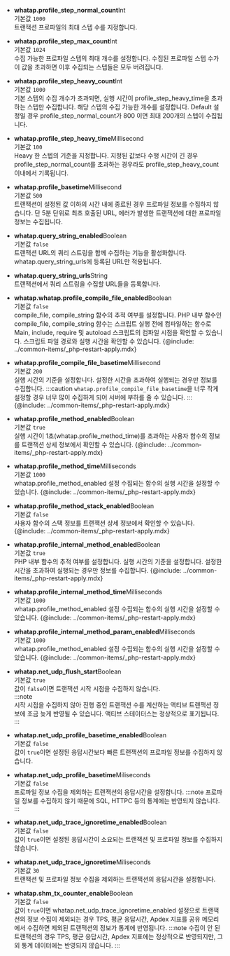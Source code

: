 * **whatap.profile_step_normal_count**<span class='type'>Int</span><br/>
    기본값 `1000`<br/>
    트랜잭션 프로파일의 최대 스텝 수를 지정합니다.

* **whatap.profile_step_max_count**<span class='type'>Int</span><br/>
    기본값 `1024`<br/>
    수집 가능한 프로파일 스텝의 최대 개수를 설정합니다. 수집된 프로파일 스텝 수가 이 값을 초과하면 이후 수집되는 스텝들은 모두 버려집니다.

* **whatap.profile_step_heavy_count**<span class='type'>Int</span><br/>
    기본값 `1000`<br/>
    기본 스텝의 수집 개수가 초과되면, 실행 시간이 profile_step_heavy_time을 초과하는 스텝만 수집합니다. 해당 스텝의 수집 가능한 개수를 설정합니다. Default 설정일 경우 profile_step_normal_count가 800 이면 최대 200개의 스텝이 수집됩니다.

<!-- 문장 부자연스러움 -->
* **whatap.profile_step_heavy_time**<span class='type'>Millisecond</span><br/>
    기본값 `100`<br/>
    Heavy 한 스텝의 기준을 지정합니다. 지정된 값보다 수행 시간이 긴 경우 profile_step_normal_count를 초과하는 경우라도 profile_step_heavy_count 이내에서 기록됩니다.

* **whatap.profile_basetime**<span class='type'>Millisecond</span><br/>
    기본값 `500`<br/>
    트랜잭션이 설정된 값 이하의 시간 내에 종료된 경우 프로파일 정보를 수집하지 않습니다. 단 5분 단위로 최초 호출된 URL, 에러가 발생한 트랜잭션에 대한 프로파일 정보는 수집됩니다.

* **whatap.query_string_enabled**<span class='type'>Boolean</span><br/>
    기본값 `false`<br/>
    트랜잭션 URL의 쿼리 스트링을 함께 수집하는 기능을 활성화합니다. whatap.query_string_urls에 등록된 URL만 적용됩니다.
 
* **whatap.query_string_urls**<span class='type'>String</span><br/>
    트랜잭션에서 쿼리 스트링을 수집할 URL들을 등록합니다.

* **whatap.whatap.profile_compile_file_enabled**<span class='type'>Boolean</span><br/>
    기본값 `false`<br/>
    compile_file, compile_string 함수의 추적 여부를 설정합니다. PHP 내부 함수인 compile_file, compile_string 함수는 스크립트 실행 전에 컴파일하는 함수로 Main, include, require 및 autoload 스크립트의 컴파일 시점을 확인할 수 있습니다. 스크립트 파일 경로와 실행 시간을 확인할 수 있습니다.
{@include: ../common-items/_php-restart-apply.mdx}

* **whatap.profile_compile_file_basetime**<span class='type'>Millisecond</span><br/>
    기본값 `200`<br/>
    실행 시간의 기준을 설정합니다. 설정한 시간을 초과하여 실행되는 경우만 정보를 수집합니다.
:::caution
`whatap.profile_compile_file_basetime`을 너무 작게 설정할 경우 너무 많이 수집하게 되어 서버에 부하를 줄 수 있습니다.
:::
{@include: ../common-items/_php-restart-apply.mdx}

* **whatap.profile_method_enabled**<span class='type'>Boolean</span><br/>
    기본값 `true`<br/>
    실행 시간이 1초(whatap.profile_method_time)를 초과하는 사용자 함수의 정보를 트랜잭션 상세 정보에서 확인할 수 있습니다.
{@include: ../common-items/_php-restart-apply.mdx}

* **whatap.profile_method_time**<span class='type'>Milliseconds</span><br/>
    기본값 `1000`<br/>
    whatap.profile_method_enabled 설정 수집되는 함수의 실행 시간을 설정할 수 있습니다. 
{@include: ../common-items/_php-restart-apply.mdx}

* **whatap.profile_method_stack_enabled**<span class='type'>Boolean</span><br/>
    기본값 `false`<br/>
    사용자 함수의 스택 정보를 트랜잭션 상세 정보에서 확인할 수 있습니다.
{@include: ../common-items/_php-restart-apply.mdx}

* **whatap.profile_internal_method_enabled**<span class='type'>Boolean</span><br/>
    기본값 `true`<br/>
    PHP 내부 함수의 추적 여부를 설정합니다. 실행 시간의 기준을 설정합니다. 설정한 시간을 초과하여 실행되는 경우만 정보를 수집합니다.
{@include: ../common-items/_php-restart-apply.mdx}

<!-- 두 개가 어떻게 다른지? -->
* **whatap.profile_internal_method_time**<span class='type'>Milliseconds</span><br/>
    기본값 `1000`<br/>
    whatap.profile_method_enabled 설정 수집되는 함수의 실행 시간을 설정할 수 있습니다. 
{@include: ../common-items/_php-restart-apply.mdx}

* **whatap.profile_internal_method_param_enabled**<span class='type'>Milliseconds</span><br/>
    기본값 `1000`<br/>
    whatap.profile_method_enabled 설정 수집되는 함수의 실행 시간을 설정할 수 있습니다. 
{@include: ../common-items/_php-restart-apply.mdx}

* **whatap.net_udp_flush_start**<span class='type'>Boolean</span><br/>
    기본값 `true`<br/>
    값이 `false`이면 트랜잭션 시작 시점을 수집하지 않습니다.  
:::note  
시작 시점을 수집하지 않아 진행 중인 트랜잭션 수를 계산하는 액티브 트랜잭션 정보에 조금 늦게 반영될 수 있습니다. 액티브 스테이터스는 정상적으로 표기됩니다.
:::

* **whatap.net_udp_profile_basetime_enabled**<span class='type'>Boolean</span><br/>
    기본값 `false`<br/>
    값이 `true`이면 설정된 응답시간보다 빠른 트랜잭션의 프로파일 정보를 수집하지 않습니다.

* **whatap.net_udp_profile_basetime**<span class='type'>Miliseconds</span><br/>
    기본값 `false`<br/>
    프로파일 정보 수집을 제외하는 트랜잭션의 응답시간을 설정합니다.
:::note
프로파일 정보를 수집하지 않기 때문에 SQL, HTTPC 등의 통계에는 반영되지 않습니다.
:::

* **whatap.net_udp_trace_ignoretime_enabled**<span class='type'>Boolean</span><br/>
    기본값 `false`<br/>
    값이 `true`이면 설정된 응답시간이 소요되는 트랜잭션 및 프로파일 정보를 수집하지 않습니다.

* **whatap.net_udp_trace_ignoretime**<span class='type'>Miliseconds</span><br/>
    기본값 `30`<br/>
    트랜잭션 및 프로파일 정보 수집을 제외하는 트랜잭션의 응답시간을 설정합니다.

* **whatap.shm_tx_counter_enable**<span class='type'>Boolean</span><br/>
    기본값 `false`<br/>
    값이 `true`이면 whatap.net_udp_trace_ignoretime_enabled 설정으로 트랜잭션의 정보 수집이 제외되는 경우 TPS, 평균 응답시간, Apdex 지표를 공유 메모리에서 수집하면 제외된 트랜잭션의 정보가 통계에 반영됩니다.
:::note
수집이 안 된 트랜잭션의 경우 TPS, 평균 응답시간, Apdex 지표에는 정상적으로 반영되지만, 그 외 통계 데이터에는 반영되지 않습니다.
:::